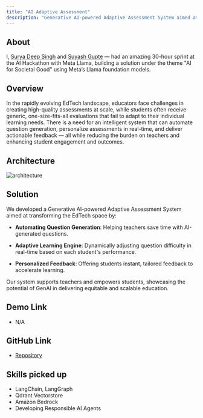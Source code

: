 ```yaml
---
title: "AI Adaptive Assessment"
description: "Generative AI-powered Adaptive Assessment System aimed at transforming the EdTech space."
---
```


## About

I, [Surya Deep Singh](https://www.linkedin.com/in/surya-deep-singh-b9b94813a/?lipi=urn%3Ali%3Apage%3Ad_flagship3_profile_view_base_recent_activity_content_view%3BFOGe%2FEmbTO2377SlgufPkQ%3D%3D) and [Suyash Gupte](https://www.linkedin.com/in/suyash-gupte-16910917b/?lipi=urn%3Ali%3Apage%3Ad_flagship3_profile_view_base_recent_activity_content_view%3BFOGe%2FEmbTO2377SlgufPkQ%3D%3D) — had an amazing 30-hour sprint at the AI Hackathon with Meta Llama, building a solution under the theme "AI for Societal Good" using Meta’s Llama foundation models.

## Overview

In the rapidly evolving EdTech landscape, educators face challenges in creating high-quality assessments at scale, while students often receive generic, one-size-fits-all evaluations that fail to adapt to their individual learning needs. There is a need for an intelligent system that can automate question generation, personalize assessments in real-time, and deliver actionable feedback — all while reducing the burden on teachers and enhancing student engagement and outcomes.

## Architecture

![architecture](/images/ai-assessment/architecture.jpg)

## Solution

We developed a Generative AI-powered Adaptive Assessment System aimed at transforming the EdTech space by:

- **Automating Question Generation**: Helping teachers save time with AI-generated questions.

- **Adaptive Learning Engine**: Dynamically adjusting question difficulty in real-time based on each student's performance.

- **Personalized Feedback**: Offering students instant, tailored feedback to accelerate learning.

Our system supports teachers and empowers students, showcasing the potential of GenAI in delivering equitable and scalable education.

## Demo Link

- N/A

## GitHub Link

- [Repository](https://github.com/manojjahgirdar/meta-hackathon)

## Skills picked up

- LangChain, LangGraph
- Qdrant Vectorstore
- Amazon Bedrock
- Developing Responsible AI Agents